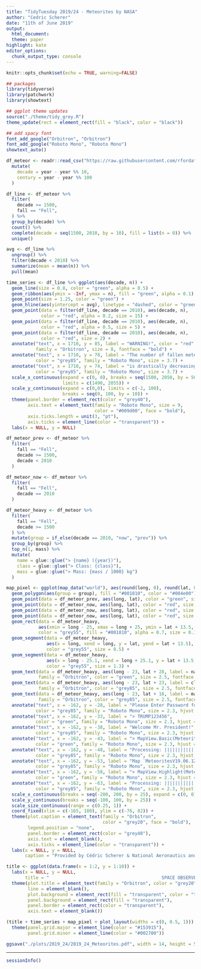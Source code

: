 ```yaml
---
title: "TidyTuesday 2019/24 - Meteorites by NASA"
author: "Cedric Scherer"
date: "11th of June 2019"
output:
  html_document:
  theme: paper
highlight: kate
editor_options:
  chunk_output_type: console
---
```

  
```r
knitr::opts_chunk$set(echo = TRUE, warning=FALSE)
```

```r
## packages
library(tidyverse)
library(patchwork)
library(showtext)

## ggplot theme updates
source("./theme/tidy_grey.R")
theme_update(rect = element_rect(fill = "black", color = "black"))

## add spacy font
font_add_google("Orbitron", "Orbitron")
font_add_google("Roboto Mono", "Roboto Mono")
showtext_auto()
```

```r
df_meteor <- readr::read_csv("https://raw.githubusercontent.com/rfordatascience/tidytuesday/master/data/2019/2019-06-11/meteorites.csv") %>% 
  mutate(
    decade = year - year %% 10,
    century = year - year %% 100
  )
```

```r
df_line <- df_meteor %>% 
  filter(
    decade >= 1500,
    fall == "Fell",
  ) %>% 
  group_by(decade) %>% 
  count() %>% 
  complete(decade = seq(1500, 2010, by = 10), fill = list(n = 0)) %>% 
  unique()

avg <- df_line %>% 
  ungroup() %>% 
  filter(decade < 2010) %>% 
  summarize(mean = mean(n)) %>% 
  pull(mean)

time_series <- df_line %>% ggplot(aes(decade, n)) +
  geom_line(size = 0.8, color = "green", alpha = 0.5) +
  geom_ribbon(aes(ymin = -Inf, ymax = n), fill = "green", alpha = 0.1) +
  geom_point(size = 1.25, color = "green") +
  geom_hline(aes(yintercept = avg), linetype = "dashed", color = "green", size = 0.8) +
  geom_point(data = filter(df_line, decade == 2010), aes(decade, n), 
             color = "red", alpha = 0.2, size = 15) +
  geom_point(data = filter(df_line, decade == 2010), aes(decade, n), 
             color = "red", alpha = 0.5, size = 5) +
  geom_point(data = filter(df_line, decade == 2010), aes(decade, n), 
             color = "red", size = 2) +
  annotate("text", x = 1710, y = 85, label = "WARNING!", color = "red", 
           family = "Orbitron", size = 8, fontface = "bold") +
  annotate("text", x = 1710, y = 78, label = "The number of fallen meteorites", 
           color = "grey85", family = "Roboto Mono", size = 3.7) +
  annotate("text", x = 1710, y = 74, label = "is drastically decreasing!", 
           color = "grey85", family = "Roboto Mono", size = 3.7) +
  scale_x_continuous(expand = c(0, 0), breaks = seq(1500, 2050, by = 50), 
                     limits = c(1490, 2055)) +
  scale_y_continuous(expand = c(0,0), limits = c(-2, 100), 
                     breaks = seq(0, 100, by = 10)) + 
  theme(panel.border = element_rect(color = "grey40"),
        axis.text = element_text(family = "Roboto Mono", size = 9, 
                                 color = "#009d00", face = "bold"),
        axis.ticks.length = unit(3, "pt"),
        axis.ticks = element_line(color = "transparent")) +
  labs(x = NULL, y = NULL)
```

```r
df_meteor_prev <- df_meteor %>% 
  filter(
    fall == "Fell", 
    decade >= 1500, 
    decade < 2010
  )

df_meteor_now <- df_meteor %>% 
  filter(
    fall == "Fell", 
    decade == 2010
  )

df_meteor_heavy <- df_meteor %>% 
  filter(
    fall == "Fell", 
    decade >= 1500
  ) %>% 
  mutate(group = if_else(decade == 2010, "now", "prev")) %>% 
  group_by(group) %>% 
  top_n(1, mass) %>% 
  mutate(
    name = glue::glue("> {name} ({year})"),
    class = glue::glue("> Class: {class}"),
    mass = glue::glue("> Mass: {mass / 1000} kg")
  )

map_pixel <- ggplot(map_data("world"), aes(round(long, 0), round(lat, 0))) +
  geom_polygon(aes(group = group), fill = "#001810", color = "#004e00") +
  geom_point(data = df_meteor_prev, aes(long, lat), color = "green", size = 0.8, alpha = 0.35) +
  geom_point(data = df_meteor_now, aes(long, lat), color = "red", size = 9, alpha = 0.2) +
  geom_point(data = df_meteor_now, aes(long, lat), color = "red", size = 3.3, alpha = 0.5) +
  geom_point(data = df_meteor_now, aes(long, lat), color = "red", size = 1.5) +
  geom_rect(data = df_meteor_heavy, 
            aes(xmin = long - 25, xmax = long + 25, ymin = lat + 13.5, ymax = lat + 32), 
            color = "grey55", fill = "#001810", alpha = 0.7, size = 0.15) +
  geom_segment(data = df_meteor_heavy, 
               aes(x = long, xend = long, y = lat, yend = lat + 13.5), 
               color = "grey55", size = 0.5) +
  geom_segment(data = df_meteor_heavy, 
               aes(x = long - 25.1, xend = long + 25.1, y = lat + 13.5, yend = lat + 13.5), 
               color = "grey55", size = 1.3) +
  geom_text(data = df_meteor_heavy, aes(long - 23, lat + 28, label = name), 
            family = "Orbitron", color = "green", size = 2.5, fontface = "bold", hjust = 0) +
  geom_text(data = df_meteor_heavy, aes(long - 23, lat + 23, label = class), 
            family = "Orbitron", color = "grey85", size = 2.5, fontface = "bold", hjust = 0) +
  geom_text(data = df_meteor_heavy, aes(long - 23, lat + 18, label = mass), 
            family = "Orbitron", color = "grey85", size = 2.5, fontface = "bold", hjust = 0) +
  annotate("text", x = -162, y = -28, label = "Please Enter Password for User 'NASA1'", 
           color = "grey85", family = "Roboto Mono", size = 2.3, hjust = 0) +
  annotate("text", x = -162, y = -33, label = "> TRUMP123456", 
           color = "green", family = "Roboto Mono", size = 2.3, hjust = 0) +
  annotate("text", x = -162, y = -38, label = "Welcome Mr. President!", 
           color = "grey85", family = "Roboto Mono", size = 2.3, hjust = 0) +
  annotate("text", x = -162, y = -43, label = "> MapView.Basic(MeteoritesV19.06.12)", 
           color = "green", family = "Roboto Mono", size = 2.3, hjust = 0) +
  annotate("text", x = -162, y = -48, label = "Processing: |||||||||||||||||||| 100%", 
           color = "grey85", family = "Roboto Mono", size = 2.3, hjust = 0) +
  annotate("text", x = -162, y = -53, label = "Map `MeteoritesV19.06.12` loaded.", 
           color = "grey85", family = "Roboto Mono", size = 2.3, hjust = 0) +
  annotate("text", x = -162, y = -58, label = "> MapView.Highlight(MeteoritesV19.06.12$recent)", 
           color = "green", family = "Roboto Mono", size = 2.3, hjust = 0) +
  annotate("text", x = -162, y = -63, label = "Processing: |||||||||||||| 73.4%", 
           color = "grey85", family = "Roboto Mono", size = 2.3, hjust = 0) +
  scale_x_continuous(breaks = seq(-200, 200, by = 25), expand = c(0, 0)) +
  scale_y_continuous(breaks = seq(-100, 100, by = 25)) +
  scale_size_continuous(range = c(0.25, 1)) +
  coord_fixed(xlim = c(-165, 180), ylim = c(-76, 82)) +
  theme(plot.caption = element_text(family = "Orbitron",  
                                    color = "grey20", face = "bold"),
        legend.position = "none",
        panel.border = element_rect(color = "grey40"),
        axis.text = element_blank(),
        axis.ticks = element_line(color = "transparent")) +
  labs(x = NULL, y = NULL, 
       caption = "Provided by Cédric Scherer & National Aeronautics and Space Administration (NASA)  ")
```

```r
title <- ggplot(data.frame(x = 1:2, y = 1:10)) +
  labs(x = NULL, y = NULL,
       title = "                                          SPACE OBSERVER 3000 X V3.5.1") +
  theme(plot.title = element_text(family = "Orbitron", color = "grey20"),
        line = element_blank(),
        plot.background = element_rect(fill = "transparent", color = "transparent"),
        panel.background = element_rect(fill = "transparent"),
        panel.border = element_rect(color = "transparent"),
        axis.text = element_blank())
```

```r
(title + time_series + map_pixel + plot_layout(widths = c(0, 0.5, 1))) * 
  theme(panel.grid.major = element_line(color = "#153915"),
        panel.grid.minor = element_line(color = "#002700")) 

ggsave("./plots/2019_24/2019_24_Meteorites.pdf", width = 14, height = 5.3, device = cairo_pdf)
```

***
  
```r
sessionInfo()
```
